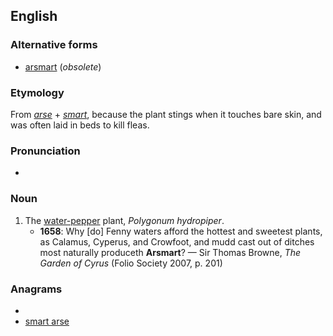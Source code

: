 ==English==

===Alternative forms===
* [[arsmart]] (''obsolete'')

===Etymology===
From ''[[arse]]'' + ''[[smart]]'', because the plant stings when it touches bare skin, and was often laid in beds to kill fleas.

===Pronunciation===
* {{IPA|/ˈɑːsmɑːt/}}

===Noun===
{{en-noun|-}}

# The [[water-pepper]] plant, ''Polygonum hydropiper''.
#* '''1658''': Why [do] Fenny waters afford the hottest and sweetest plants, as Calamus, Cyperus, and Crowfoot, and mudd cast out of ditches most naturally produceth '''Arsmart'''? — Sir Thomas Browne, ''The Garden of Cyrus'' (Folio Society 2007, p. 201)

===Anagrams===
* {{alphagram|aaemrrsst}}
* [[smart arse#English|smart arse]]